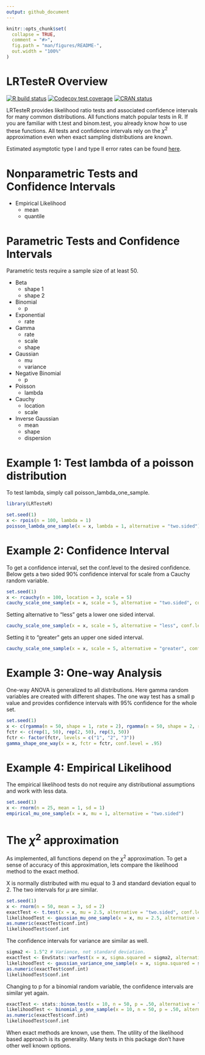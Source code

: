 ```yaml
---
output: github_document
---
```


<!-- README.md is generated from README.Rmd. Please edit that file -->

```r
knitr::opts_chunk$set(
  collapse = TRUE,
  comment = "#>",
  fig.path = "man/figures/README-",
  out.width = "100%"
)
```
# LRTesteR Overview
<!-- badges: start -->
[![R build status](https://github.com/gmcmacran/LRTesteR/workflows/R-CMD-check/badge.svg)](https://github.com/gmcmacran/LRTesteR/actions)
[![Codecov test coverage](https://codecov.io/gh/gmcmacran/LRTesteR/branch/main/graph/badge.svg)](https://app.codecov.io/gh/gmcmacran/LRTesteR?branch=main)
[![CRAN status](https://www.r-pkg.org/badges/version/LRTesteR)](https://cran.r-project.org/package=LRTesteR)
<!-- badges: end -->

LRTesteR provides likelihood ratio tests and associated confidence intervals for many common distributions. All functions match popular tests in R. If you are familiar with t.test and binom.test, you already know how to use these functions. All tests and confidence intervals rely on the $\chi^2$ approximation even when exact sampling distributions are known. 

Estimated asymptotic type I and type II error rates can be found [here](https://github.com/gmcmacran/TypeOneTypeTwoSim). 

# Nonparametric Tests and Confidence Intervals

* Empirical Likelihood
  + mean
  + quantile 
  
# Parametric Tests and Confidence Intervals
Parametric tests require a sample size of at least 50. 

* Beta
  + shape 1
  + shape 2

* Binomial
  + p
  
* Exponential
  + rate
  
* Gamma
  + rate
  + scale
  + shape
  
* Gaussian
  + mu
  + variance
  
* Negative Binomial
  + p
  
* Poisson
  + lambda

* Cauchy
  + location
  + scale
  
* Inverse Gaussian
  + mean
  + shape
  + dispersion

# Example 1: Test lambda of a poisson distribution

To test lambda, simply call poisson_lambda_one_sample.

```r
library(LRTesteR)

set.seed(1)
x <- rpois(n = 100, lambda = 1)
poisson_lambda_one_sample(x = x, lambda = 1, alternative = "two.sided")
```

# Example 2: Confidence Interval

To get a confidence interval, set the conf.level to the desired confidence. Below gets a two sided 90% confidence interval for scale from a Cauchy random variable.

```r
set.seed(1)
x <- rcauchy(n = 100, location = 3, scale = 5)
cauchy_scale_one_sample(x = x, scale = 5, alternative = "two.sided", conf.level = .90)
```

Setting alternative to "less" gets a lower one sided interval. 
```r
cauchy_scale_one_sample(x = x, scale = 5, alternative = "less", conf.level = .90)
```


Setting it to "greater" gets an upper one sided interval.
```r
cauchy_scale_one_sample(x = x, scale = 5, alternative = "greater", conf.level = .90)
```

# Example 3: One-way Analysis
One-way ANOVA is generalized to all distributions. Here gamma random variables are created with different shapes. The one way test has a small p value and provides confidence intervals with 95% confidence for the whole set.

```r
set.seed(1)
x <- c(rgamma(n = 50, shape = 1, rate = 2), rgamma(n = 50, shape = 2, rate = 2), rgamma(n = 50, shape = 3, rate = 2))
fctr <- c(rep(1, 50), rep(2, 50), rep(3, 50))
fctr <- factor(fctr, levels = c("1", "2", "3"))
gamma_shape_one_way(x = x, fctr = fctr, conf.level = .95)
```
# Example 4: Empirical Likelihood
The empirical likelihood tests do not require any distributional assumptions and work with less data.

```r
set.seed(1)
x <- rnorm(n = 25, mean = 1, sd = 1)
empirical_mu_one_sample(x = x, mu = 1, alternative = "two.sided")
```

# The $\chi^2$ approximation

As implemented, all functions depend on the $\chi^2$ approximation. To get a sense of accuracy of this approximation, lets compare the likelihood method to the exact method. 

X is normally distributed with mu equal to 3 and standard deviation equal to 2. The two intervals for $\mu$ are similar.

```r
set.seed(1)
x <- rnorm(n = 50, mean = 3, sd = 2)
exactTest <- t.test(x = x, mu = 2.5, alternative = "two.sided", conf.level = .95)
likelihoodTest <- gaussian_mu_one_sample(x = x, mu = 2.5, alternative = "two.sided", conf.level = .95)
as.numeric(exactTest$conf.int)
likelihoodTest$conf.int
```

The confidence intervals for variance are similar as well.
```r
sigma2 <- 1.5^2 # Variance, not standard deviation.
exactTest <- EnvStats::varTest(x = x, sigma.squared = sigma2, alternative = "two.sided", conf.level = .95)
likelihoodTest <- gaussian_variance_one_sample(x = x, sigma.squared = sigma2, alternative = "two.sided", conf.level = .95)
as.numeric(exactTest$conf.int)
likelihoodTest$conf.int
```

Changing to p for a binomial random variable, the confidence intervals are similar yet again. 
```r
exactTest <- stats::binom.test(x = 10, n = 50, p = .50, alternative = "two.sided", conf.level = .95)
likelihoodTest <- binomial_p_one_sample(x = 10, n = 50, p = .50, alternative = "two.sided", conf.level = .95)
as.numeric(exactTest$conf.int)
likelihoodTest$conf.int
```

When exact methods are known, use them. The utility of the likelihood based approach is its generality. Many tests in this package don't have other well known options.
